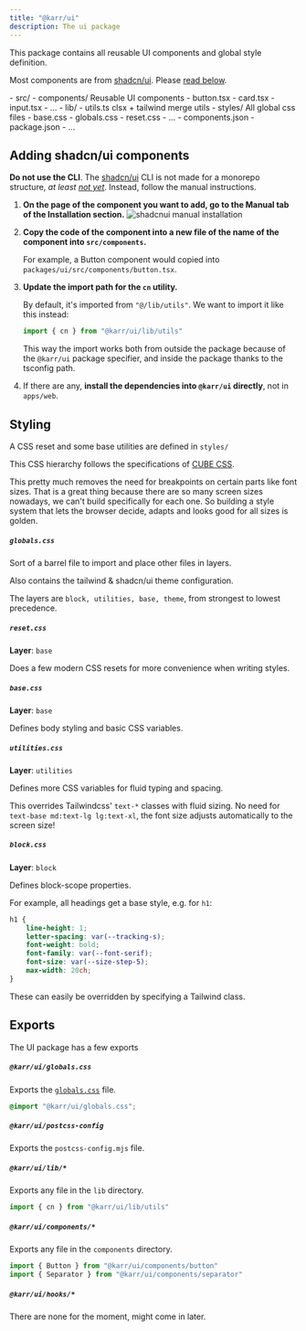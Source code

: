```yaml
---
title: "@karr/ui"
description: The ui package
---
```



This package contains all reusable UI components and global style definition.

Most components are from [shadcn/ui](https://ui.shadcn.com/).
Please [read below](#adding-shadcnui-components).

<FileTree>
    - src/
        - components/ Reusable UI components
            - button.tsx
            - card.tsx
            - input.tsx
            - ...
        - lib/
            - utils.ts clsx + tailwind merge utils
        - styles/ All global css files
            - base.css
            - globals.css
            - reset.css
            - ...
        - components.json
    - package.json
    - ...
</FileTree>

## Adding shadcn/ui components

**Do not use the CLI**.
The [shadcn/ui](https://ui.shadcn.com/) CLI is not made for a monorepo structure, *at least [not yet](https://ui.shadcn.com/docs/monorepo)*.
Instead, follow the manual instructions.

<Steps>

1.  **On the page of the component you want to add, go to the Manual tab of the Installation section.**
    ![shadcnui manual installation](@/assets/shadcnui_manual_installation.jpg)

2.  **Copy the code of the component into a new file of the name of the component into `src/components`.**

    For example, a Button component would copied into `packages/ui/src/components/button.tsx`.

3.  **Update the import path for the `cn` utility.**

    By default, it's imported from `"@/lib/utils"`. We want to import it like this instead:

    ```ts
    import { cn } from "@karr/ui/lib/utils"
    ```

    This way the import works both from outside the package because of the `@karr/ui` package specifier,
    and inside the package thanks to the tsconfig path.

4.  If there are any, **install the dependencies into `@karr/ui` directly**, not in `apps/web`.

</Steps>


## Styling

A CSS reset and some base utilities are defined in `styles/`

This CSS hierarchy follows the specifications of [CUBE CSS](https://cube.fyi/).

This pretty much removes the need for breakpoints on certain parts like font sizes.
That is a great thing because there are so many screen sizes nowadays, we can't build specifically for each one.
So building a style system that lets the browser decide, adapts and looks good for all sizes is golden.

<LinkCard
  title="Andy Bell on fluid CSS"
  href="https://www.youtube.com/watch?v=5uhIiI9Ld5M"
  target="_blank"
  rel="noopener noreferer"
  description="Be the browser's mentor, not its micro-manager"
/>

##### `globals.css`

Sort of a barrel file to import and place other files in layers.

Also contains the tailwind & shadcn/ui theme configuration.

The layers are `block, utilities, base, theme`, from strongest to lowest precedence.


##### `reset.css`

**Layer**: `base`

Does a few modern CSS resets for more convenience when writing styles.


##### `base.css`

**Layer**: `base`

Defines body styling and basic CSS variables.


##### `utilities.css`

**Layer**: `utilities`

Defines more CSS variables for fluid typing and spacing.

This overrides Tailwindcss' `text-*` classes with fluid sizing.
No need for `text-base md:text-lg lg:text-xl`, the font size adjusts automatically to the screen size!


##### `block.css`

**Layer**: `block`

Defines block-scope properties.

For example, all headings get a base style, e.g. for `h1`:
```css
h1 {
    line-height: 1;
    letter-spacing: var(--tracking-s);
    font-weight: bold;
    font-family: var(--font-serif);
    font-size: var(--size-step-5);
    max-width: 20ch;
}
```

These can easily be overridden by specifying a Tailwind class.


## Exports

The UI package has a few exports

##### `@karr/ui/globals.css`

Exports the [`globals.css`](#globalscss) file.

```css
@import "@karr/ui/globals.css";
```

##### `@karr/ui/postcss-config`

Exports the `postcss-config.mjs` file.

##### `@karr/ui/lib/*`

Exports any file in the `lib` directory.

```ts
import { cn } from "@karr/ui/lib/utils"
````

##### `@karr/ui/components/*`

Exports any file in the `components` directory.

```ts
import { Button } from "@karr/ui/components/button"
import { Separator } from "@karr/ui/components/separator"
````

##### `@karr/ui/hooks/*`

There are none for the moment, might come in later.
